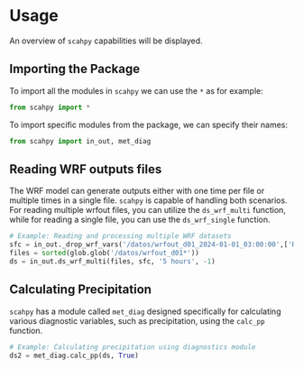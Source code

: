 # Usage {.unnumbered}

An overview of `scahpy` capabilities will be displayed.

## Importing the Package

To import all the modules in `scahpy` we can use the `*` as for example:

```python
from scahpy import *
```
To import specific modules from the package, we can specify their names:

```python
from scahpy import in_out, met_diag
```

## Reading WRF outputs files
The WRF model can generate outputs either with one time per file or multiple times in a single file. `scahpy` is capable of handling both scenarios. For reading multiple wrfout files, you can utilize the `ds_wrf_multi` function, while for reading a single file, you can use the `ds_wrf_single` function. 

```python
# Example: Reading and processing multiple WRF datasets
sfc = in_out._drop_wrf_vars('/datos/wrfout_d01_2024-01-01_03:00:00',['RAINC', 'RAINNC', 'RAINSH', 'U10', 'V10', 'SSTSK'])
files = sorted(glob.glob('/datos/wrfout_d01*'))
ds = in_out.ds_wrf_multi(files, sfc, '5 hours', -1)
```

## Calculating Precipitation

`scahpy` has a module called `met_diag` designed specifically for calculating various diagnostic variables, such as precipitation, using the `calc_pp` function.

```python
# Example: Calculating precipitation using diagnostics module
ds2 = met_diag.calc_pp(ds, True)
```

